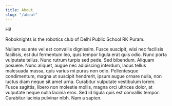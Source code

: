 ```yaml
---
title: About
slug: "/about"
---
```


Hi!

Roboknights is the robotics club of Delhi Public School RK Puram.

Nullam eu ante vel est convallis dignissim.  Fusce suscipit, wisi nec facilisis facilisis, est dui fermentum leo, quis tempor ligula erat quis odio.  Nunc porta vulputate tellus.  Nunc rutrum turpis sed pede.  Sed bibendum.  Aliquam posuere.  Nunc aliquet, augue nec adipiscing interdum, lacus tellus malesuada massa, quis varius mi purus non odio.  Pellentesque condimentum, magna ut suscipit hendrerit, ipsum augue ornare nulla, non luctus diam neque sit amet urna.  Curabitur vulputate vestibulum lorem.  Fusce sagittis, libero non molestie mollis, magna orci ultrices dolor, at vulputate neque nulla lacinia eros.  Sed id ligula quis est convallis tempor.  Curabitur lacinia pulvinar nibh.  Nam a sapien.
